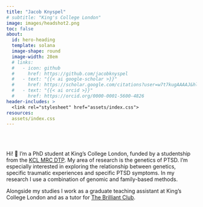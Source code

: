 ```yaml
---
title: "Jacob Knyspel"
# subtitle: "King's College London"
image: images/headshot2.png
toc: false
about: 
  id: hero-heading
  template: solana
  image-shape: round
  image-width: 28em
  # links:
  #   - icon: github
  #     href: https://github.com/jacobknyspel
  #   - text: "{{< ai google-scholar >}}"
  #     href: https://scholar.google.com/citations?user=w7t7kugAAAAJ&hl
  #   - text: "{{< ai orcid >}}"
  #     href: https://orcid.org/0000-0001-5600-4826
header-includes: >
  <link rel="stylesheet" href="assets/index.css">
resources:
  assets/index.css
---
```


<br><br>

::: {#hero-heading}

Hi! 👋 I'm a PhD student at King's College London, funded by a studentship from the [KCL MRC DTP](https://kcl-mrcdtp.com/). My area of research is the genetics of PTSD. I'm especially interested in exploring the relationship between genetics, specific traumatic experiences and specific PTSD symptoms. In my research I use a combination of genomic and family-based methods.

Alongside my studies I work as a graduate teaching assistant at King's College London and as a tutor for [The Brilliant Club](https://thebrilliantclub.org/).

:::
